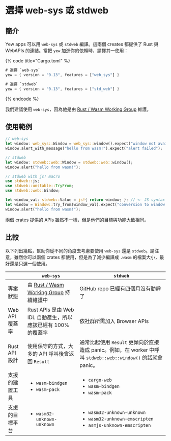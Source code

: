 # 選擇 web-sys 或 stdweb

## 簡介

Yew apps 可以用 `web-sys` 或 `stdweb` 編譯。這兩個 creates 都提供了 Rust 與 WebAPIs 的連結。當把 `yew` 加進你的依賴時，請擇其一使用：

{% code title="Cargo.toml" %}

```rust
# 選擇 `web-sys`
yew = { version = "0.13", features = ["web_sys"] }

# 選擇 `stdweb`
yew = { version = "0.13", features = ["std_web"] }
```

{% endcode %}

我們建議使用 `web-sys`，因為他是由 [Rust / Wasm Working Group](https://rustwasm.github.io/) 維護。

## 使用範例

```rust
// web-sys
let window: web_sys::Window = web_sys::window().expect("window not available");
window.alert_with_message("hello from wasm!").expect("alert failed");

// stdweb
let window: stdweb::web::Window = stdweb::web::window();
window.alert("hello from wasm!");

// stdweb with js! macro
use stdweb::js;
use stdweb::unstable::TryFrom;
use stdweb::web::Window;

let window_val: stdweb::Value = js!{ return window; }; // <- JS syntax inside!
let window = Window::try_from(window_val).expect("conversion to window failed");
window.alert("hello from wasm!");
```

兩個 crates 提供的 APIs 雖然不一樣，但是他們的目標與功能大致相同。

## 比較

以下列出幾點，幫助你從不同的角度去考慮要使用 `web-sys` 還是 `stdweb`。請注意，雖然你可以兩個 crates 都使用，但是為了減少編譯成 `.wasm` 的檔案大小，最好還是只選一個使用。

|                | `web-sys`                                                                  | `stdweb`                                                                                                                                            |
| -------------- | -------------------------------------------------------------------------- | --------------------------------------------------------------------------------------------------------------------------------------------------- |
| 專案狀態       | 由 [Rust / Wasm Working Group](https://rustwasm.github.io/) 持續維護中     | GitHub repo 已經有四個月沒有動靜了                                                                                                                  |
| Web API 覆蓋率 | Rust APIs 是由 Web IDL 自動產生，所以應該已經有 100% 的覆蓋率              | 依社群所需加入 Browser APIs                                                                                                                         |
| Rust API 設計  | 使用保守的方式，大多的 API 呼叫後會返回 `Result`                           | 通常比起使用 `Result` 更傾向於直接造成 panic。例如，在 worker 中呼叫 `stdweb::web::window()` 的話就會 panic。                                       |
| 支援的建置工具 | <ul><li><code>wasm-bindgen</code></li><li><code>wasm-pack</code></li></ul> | <ul><li><code>cargo-web</code></li><li><code>wasm-bindgen</code></li><li><code>wasm-pack</code></li></ul>                                           |
| 支援的目標平台 | <ul><li><code>wasm32-unknown-unknown</code></li></ul>                      | <ul><li><code>wasm32-unknown-unknown</code></li><li><code>wasm32-unknown-emscripten</code></li> <li><code>asmjs-unknown-emscripten</code></li></ul> |
